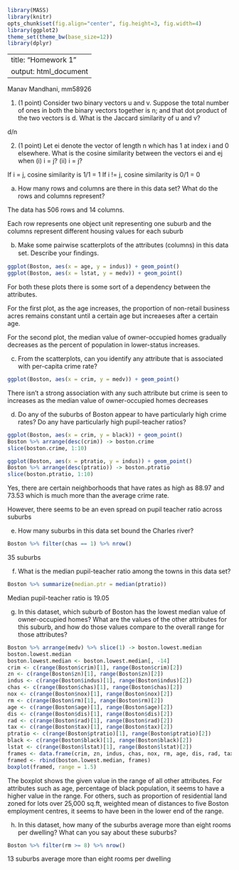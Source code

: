 ```r
library(MASS)
library(knitr)
opts_chunk$set(fig.align="center", fig.height=3, fig.width=4)
library(ggplot2)
theme_set(theme_bw(base_size=12))
library(dplyr)
```

---
title: "Homework 1"
output: html_document
---

Manav Mandhani, mm58926

1. (1 point) Consider two binary vectors u and v. Suppose the total number of ones in both the binary vectors together is n; and that dot product of the two vectors is d. What is the Jaccard similarity of u and v?

d/n

2. (1 point) Let ei denote the vector of length n which has 1 at index i and 0 elsewhere. What is the cosine similarity between the vectors ei and ej when (i) i = j? (ii) i = j?

If i = j, cosine similarity is 1/1 = 1
If i != j, cosine similarity is 0/1 = 0

(a) How many rows and columns are there in this data set? What do the rows and columns represent? 

The data has 506 rows and 14 columns. 

Each row represents one object unit representing one suburb and the columns represent different housing values for each suburb

(b) Make some pairwise scatterplots of the attributes (columns) in this data set. Describe your ﬁndings. 

```r
ggplot(Boston, aes(x = age, y = indus)) + geom_point()
ggplot(Boston, aes(x = lstat, y = medv)) + geom_point()
```

For both these plots there is some sort of a dependency between the attributes. 

For the first plot, as the age increases, the proportion of non-retail business acres remains constant until a certain age but increaeses after a certain age.

For the second plot, the median value of owner-occupied homes gradually decreases as the percent of population in lower-status increases.

(c) From the scatterplots, can you identify any attribute that is associated with per-capita crime rate? 

```r
ggplot(Boston, aes(x = crim, y = medv)) + geom_point()
```

There isn't a strong association with any such attribute but crime is seen to increases as the median value of owner-occupied homes decreases

(d) Do any of the suburbs of Boston appear to have particularly high crime rates? Do any have particularly high pupil-teacher ratios? 

```r
ggplot(Boston, aes(x = crim, y = black)) + geom_point()
Boston %>% arrange(desc(crim)) -> boston.crime
slice(boston.crime, 1:10)

ggplot(Boston, aes(x = ptratio, y = indus)) + geom_point()
Boston %>% arrange(desc(ptratio)) -> boston.ptratio
slice(boston.ptratio, 1:10)
```

Yes, there are certain neighborhoods that have rates as high as 88.97 and 73.53 which is much more than the average crime rate.

However, there seems to be an even spread on pupil teacher ratio across suburbs

(e) How many suburbs in this data set bound the Charles river? 

```r
Boston %>% filter(chas == 1) %>% nrow()
```

35 suburbs

(f) What is the median pupil-teacher ratio among the towns in this data set? 

```r
Boston %>% summarize(median.ptr = median(ptratio))
```

Median pupil-teacher ratio is 19.05

(g) In this dataset, which suburb of Boston has the lowest median value of owner-occupied homes? What are the values of the other attributes for this suburb, and how do those values compare to the overall range for those attributes?

```r
Boston %>% arrange(medv) %>% slice(1) -> boston.lowest.median
boston.lowest.median
boston.lowest.median <- boston.lowest.median[, -14]
crim <- c(range(Boston$crim)[1], range(Boston$crim)[2])
zn <- c(range(Boston$zn)[1], range(Boston$zn)[2])
indus <- c(range(Boston$indus)[1], range(Boston$indus)[2])
chas <- c(range(Boston$chas)[1], range(Boston$chas)[2])
nox <- c(range(Boston$nox)[1], range(Boston$nox)[2])
rm <- c(range(Boston$rm)[1], range(Boston$rm)[2])
age <- c(range(Boston$age)[1], range(Boston$age)[2])
dis <- c(range(Boston$dis)[1], range(Boston$dis)[2])
rad <- c(range(Boston$rad)[1], range(Boston$rad)[2])
tax <- c(range(Boston$tax)[1], range(Boston$tax)[2])
ptratio <- c(range(Boston$ptratio)[1], range(Boston$ptratio)[2])
black <- c(range(Boston$black)[1], range(Boston$black)[2])
lstat <- c(range(Boston$lstat)[1], range(Boston$lstat)[2])
frames <- data.frame(crim, zn, indus, chas, nox, rm, age, dis, rad, tax, ptratio, black, lstat)
framed <- rbind(boston.lowest.median, frames)
boxplot(framed, range = 1.5)
```

The boxplot shows the given value in the range of all other attributes. For attributes such as age, percentage of black population, it seems to have a higher value in the range. For others, such as proportion of residential land zoned for lots over 25,000 sq.ft, weighted mean of distances to five Boston employment centres, it seems to have been in the lower end of the range.

(h) In this dataset, how many of the suburbs average more than eight rooms per dwelling? What can you say about these suburbs?

```r
Boston %>% filter(rm >= 8) %>% nrow()
```

13 suburbs average more than eight rooms per dwelling